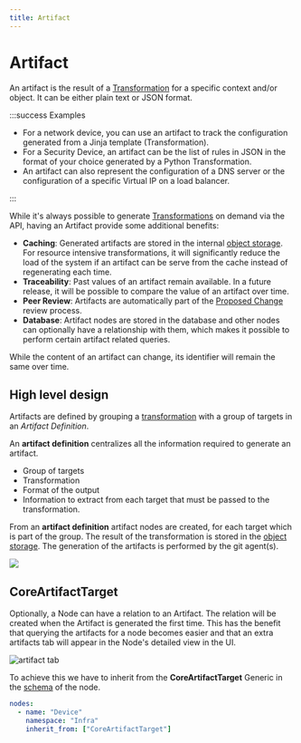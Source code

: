 ```yaml
---
title: Artifact
---
```


# Artifact

An artifact is the result of a [Transformation](./transformation.mdx) for a specific context and/or object. It can be either plain text or JSON format.

:::success Examples

- For a network device, you can use an artifact to track the configuration generated from a Jinja template (Transformation).
- For a Security Device, an artifact can be the list of rules in JSON in the format of your choice generated by a Python Transformation.
- An artifact can also represent the configuration of a DNS server or the configuration of a specific Virtual IP on a load balancer.

:::

While it's always possible to generate [Transformations](./transformation.mdx) on demand via the API, having an Artifact provide some additional benefits:

- **Caching**: Generated artifacts are stored in the internal [object storage](./object-storage.mdx). For resource intensive transformations, it will significantly reduce the load of the system if an artifact can be serve from the cache instead of regenerating each time.
- **Traceability**: Past values of an artifact remain available. In a future release, it will be possible to compare the value of an artifact over time.
- **Peer Review**: Artifacts are automatically part of the [Proposed Change](./proposed-change.mdx) review process.
- **Database**: Artifact nodes are stored in the database and other nodes can optionally have a relationship with them, which makes it possible to perform certain artifact related queries.

While the content of an artifact can change, its identifier will remain the same over time.

## High level design

Artifacts are defined by grouping a [transformation](./transformation.mdx) with a group of targets in an *Artifact Definition*.

An **artifact definition** centralizes all the information required to generate an artifact.

- Group of targets
- Transformation
- Format of the output
- Information to extract from each target that must be passed to the transformation.

From an **artifact definition** artifact nodes are created, for each target which is part of the group. The result of the transformation is stored in the [object storage](./object-storage.mdx). The generation of the artifacts is performed by the git agent(s).

![](../media/topics/artifact/architecture.excalidraw.svg)

## CoreArtifactTarget

Optionally, a Node can have a relation to an Artifact. The relation will be created when the Artifact is generated the first time. This has the benefit that querying the artifacts for a node becomes easier and that an extra artifacts tab will appear in the Node's detailed view in the UI.

![artifact tab](../media/topics/artifact/node_detail_view_artifact_tab.png)

To achieve this we have to inherit from the **CoreArtifactTarget** Generic in the [schema](./schema.mdx) of the node.

```yaml
nodes:
  - name: "Device"
    namespace: "Infra"
    inherit_from: ["CoreArtifactTarget"]
```
